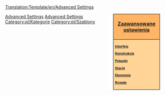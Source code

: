<noinclude>[[Translation:Template/en/Advanced Settings]]</noinclude><noinclude></noinclude><div style="float:right; padding-left:12px; background:#ffffff;">
<div style="width:140px; border:1px solid #000000; background:#ffb466; padding:5px; -moz-border-radius-topleft:5px; -moz-border-radius-topright:5px; font-size: 12pt;">
<center><strong><font size="3">[[pl/Archive/Manual/Settings/Zaawansowane ustawienia|Zaawansowane ustawienia]]</font></strong></center>
</div>
<div style="width:140px;  border:1px solid black; border-top-width: 0px; background:#ffd496; padding:5px; -moz-border-radius-bottomleft:5px; -moz-border-radius-bottomright:8px; font-size: 8pt;">
<strong>
[[pl/Zaawansowane ustawienia/Interfejs|Interfejs]]

[[pl/Zaawansowane ustawienia/Konstrukcje|Konstrukcje]]

[[pl/Zaawansowane ustawienia/Pojazdy|Pojazdy]]

[[pl/Zaawansowane ustawienia/Stacje|Stacje]]

[[pl/Archive/Manual/Settings/Ustawienia|Ekonomia]]

[[pl/Archive/Manual/Settings/Zaawansowane ustawienia/Rywale|Rywale]]
</strong>
</div>
</div><noinclude>
[[Category:en/Templates|Advanced Settings]][[Category:en/Navigation|Advanced Settings]][[Category:pl/Kategorie]][[Category:pl/Szablony]]
</noinclude>